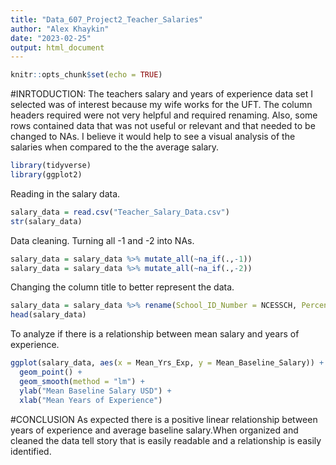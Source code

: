 ---
title: "Data_607_Project2_Teacher_Salaries"
author: "Alex Khaykin"
date: "2023-02-25"
output: html_document
---

```{r setup, include=FALSE}
knitr::opts_chunk$set(echo = TRUE)
```

#INRTODUCTION:
The teachers salary and years of experience data set I selected was of interest because my wife works for the UFT. The column headers required were not very helpful and required renaming. Also, some rows contained data that was not useful or relevant and that needed to be changed to NAs. I believe it would help to see a visual analysis of the salaries when compared to the the average salary. 

```{r}
library(tidyverse)
library(ggplot2)
```

Reading in the salary data.

```{r}
salary_data = read.csv("Teacher_Salary_Data.csv")
str(salary_data)
```

Data cleaning. Turning all -1 and -2 into NAs.

```{r}
salary_data = salary_data %>% mutate_all(~na_if(.,-1)) 
salary_data = salary_data %>% mutate_all(~na_if(.,-2)) 
```

Changing the column title to better represent the data. 

```{r}
salary_data = salary_data %>% rename(School_ID_Number = NCESSCH, Percent_BA_Degree = PCT_BACH, Percent_Advanced_Degree = PCT_ADVC, Proportion_Under_6_Yrs_Exp = P_EXPLT6, Proportion_Over_5_Yrs_Exp = P_EXPGT5, Mean_Yrs_Exp = MEAN_EXP, Mean_Salary_Under_6_Yrs_Exp = M_BSALT6, Mean_Salary_Over_5_Yrs_Exp = M_BSAGT5, Mean_Baseline_Salary = M_BSAL)
head(salary_data)
```

To analyze if there is a relationship between mean salary and years of experience.

```{r}
ggplot(salary_data, aes(x = Mean_Yrs_Exp, y = Mean_Baseline_Salary)) + 
  geom_point() +
  geom_smooth(method = "lm") + 
  ylab("Mean Baseline Salary USD") + 
  xlab("Mean Years of Experience")
```

#CONCLUSION
As expected there is a positive linear relationship between years of experience and average baseline salary.When organized and cleaned the data tell story that is easily readable and a relationship is easily identified. 
